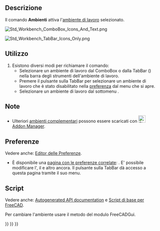<languages/>

<div class="mw-translate-fuzzy">
{{Docnav/it
|[[Std_ToggleTransparency/it|Attiva/disattiva trasparenza]]
|[[Std_LinkSelectLinked/it|Vai all'oggetto collegato]]
|[[Std_View_Menu/it|Menu Visualizza]]
|IconL=Std_ToggleTransparency.svg
|IconR=Std_LinkSelectLinked.svg
|IconC=Freecad.svg
}}
</div>

{{GuiCommand/it
|Name=Std Workbench
|Name/it=Ambiente
|MenuLocation=Visualizza → Ambiente
|Workbenches=Tutti
}}

<span id="Description"></span>
==Descrizione==

Il comando '''Ambienti''' attiva l'[[Workbenches/it|ambiente di lavoro]] selezionato.

[[Image:Std_Workbench_ComboBox_Icons_And_Text.png]]
{{Caption|Il selettore ComboBox predefinito dell'ambiente di lavoro}}

[[Image:Std_Workbench_TabBar_Icons_Only.png]]
{{Caption|Il selettore opzionale TabBar degli ambienti di lavoro (qui visualizzato solo con icone) {{Version/it|1.0}}}}

<span id="Usage"></span>
==Utilizzo==

# Esistono diversi modi per richiamare il comando:
#* Selezionare un ambiente di lavoro dal ComboBox o dalla TabBar ({{Version/it|1.0}}) nella barra degli strumenti dell'ambiente di lavoro.
#* Premere il pulsante {{Button|[[Image:List-add.svg|x16px]][[Image:Toolbar_flyout_arrow.svg|x16px]]}} sulla TabBar per selezionare un ambiente di lavoro che è stato disabilitato nella [[Preferences_Editor/it#Available_Workbenches|preferenza]] dal menu che si apre.
#* Selezionare un ambiente di lavoro dal sottomenu {{MenuCommand|Visualizza → Ambiente di lavoro}}.

<span id="Notes"></span>
==Note==

* Ulteriori [[External_Workbenches/it|ambienti complementari]] possono essere scaricati con [[Image:Std_AddonMgr.svg|24px]] [[Std_AddonMgr/it|Addon Manager]].

<span id="Preferences"></span>
==Preferenze==

Vedere anche: [[Preferences_Editor/it|Editor delle Preferenze]].

* È disponibile una [[Preferences_Editor/it#Available_Workbenches|pagina con le preferenze correlate]]: {{MenuCommand|Modifica → Preferenze... → Ambienti di lavoro → Ambienti di lavoro disponibili}}. E' possibile modificare l'{{MenuCommand|Ambiente di avvio}}, il {{MenuCommand|Selettore dell'ambiente di lavoro}} e altro ancora. Il pulsante {{Button|[[Image:List-add.svg|x16px]][[Image:Toolbar_flyout_arrow.svg|x16px]]}} sulla TabBar dà accesso a questa pagina tramite il suo menu.

<span id="Scripting"></span>
==Script==

Vedere anche: [https://freecad.github.io/SourceDoc/ Autogenerated API documentation] e [[FreeCAD_Scripting_Basics/it|Script di base per FreeCAD]].

Per cambiare l'ambiente usare il metodo {{incode|activWorkbench}} del modulo FreeCADGui.

{{Code|code=
import FreeCADGui

FreeCADGui.activateWorkbench("PartDesignWorkbench")
}}


<div class="mw-translate-fuzzy">
{{Docnav/it
|[[Std_ToggleTransparency/it|Attiva/disattiva trasparenza]]
|[[Std_LinkSelectLinked/it|Vai all'oggetto collegato]]
|[[Std_View_Menu/it|Menu Visualizza]]
|IconL=Std_ToggleTransparency.svg
|IconR=Std_LinkSelectLinked.svg
|IconC=Freecad.svg
}}
</div>

{{Std Base navi{{#translation:}}}}
{{Userdocnavi{{#translation:}}}}
{{Interface navi{{#translation:}}}}